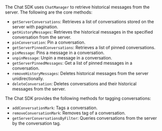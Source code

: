 <PlatformWrapper platform="web">

The Chat SDK uses `ChatManager` to retrieve historical messages from the server. The following are the core methods:

- `getServerConversations`: Retrieves a list of conversations stored on the server with pagination.
- `getHistoryMessages`: Retrieves the historical messages in the specified conversation from the server.
- `pinConversation`: Pin a conversation.
- `getServerPinnedConversations`: Retrieves a list of pinned conversations.
- `pinMessage`: Pins a message in a conversation.
- `unpinMessage`: Unpin a message in a conversation.
- `getServerPinnedMessages`: Get a list of pinned messages in a conversation.
- `removeHistoryMessages`: Deletes historical messages from the server unidirectionally.
- `deleteConversation`: Deletes conversations and their historical messages from the server.

The Chat SDK provides the following methods for tagging conversations:

- `addConversationMark`: Tags a conversation.
- `removeConversationMark`: Removes tag of a conversation.
- `getServerConversationsByFilter`: Queries conversations from the server by the conversation tag.
 
</PlatformWrapper>